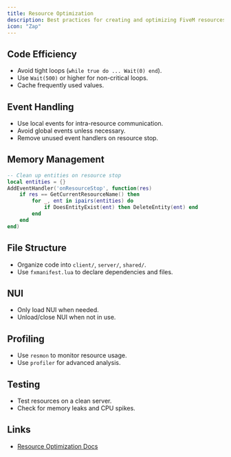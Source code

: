```yaml
---
title: Resource Optimization
description: Best practices for creating and optimizing FiveM resources.
icon: "Zap"
---
```


## Code Efficiency

- Avoid tight loops (`while true do ... Wait(0) end`).
- Use `Wait(500)` or higher for non-critical loops.
- Cache frequently used values.

## Event Handling

- Use local events for intra-resource communication.
- Avoid global events unless necessary.
- Remove unused event handlers on resource stop.

## Memory Management

```lua
-- Clean up entities on resource stop
local entities = {}
AddEventHandler('onResourceStop', function(res)
    if res == GetCurrentResourceName() then
        for _, ent in ipairs(entities) do
            if DoesEntityExist(ent) then DeleteEntity(ent) end
        end
    end
end)
```

## File Structure

- Organize code into `client/`, `server/`, `shared/`.
- Use `fxmanifest.lua` to declare dependencies and files.

## NUI

- Only load NUI when needed.
- Unload/close NUI when not in use.

## Profiling

- Use `resmon` to monitor resource usage.
- Use `profiler` for advanced analysis.

## Testing

- Test resources on a clean server.
- Check for memory leaks and CPU spikes.

## Links

- [Resource Optimization Docs](https://docs.fivem.net/docs/scripting-manual/resource-optimization/)
